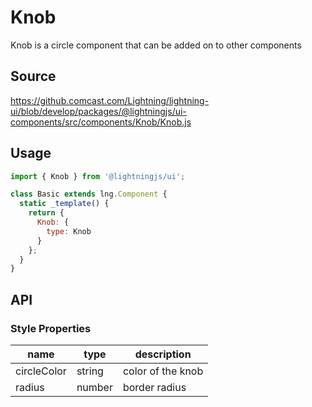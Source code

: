 
# Knob

Knob is a circle component that can be added on to other components

## Source

https://github.comcast.com/Lightning/lightning-ui/blob/develop/packages/@lightningjs/ui-components/src/components/Knob/Knob.js

## Usage

```js
import { Knob } from '@lightningjs/ui';

class Basic extends lng.Component {
  static _template() {
    return {
      Knob: {
        type: Knob
      }
    };
  }
}
```

<Canvas>
  <Story id="utilities-knob--knob" />
</Canvas>

## API

### Style Properties

| name        | type   | description       |
| ----------- | ------ | ----------------- |
| circleColor | string | color of the knob |
| radius      | number | border radius     |
